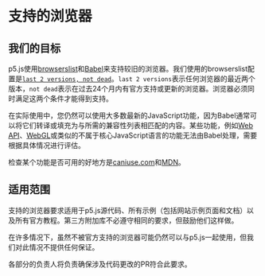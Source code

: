 # 支持的浏览器

## 我们的目标

p5.js使用[browserslist](https://browsersl.ist/)和[Babel](https://babeljs.io/)来支持较旧的浏览器。我们使用的browserslist配置是[`last 2 versions, not dead`](https://browserslist.dev/?q=bGFzdCAyIHZlcnNpb25zLCBub3QgZGVhZA%3D%3D)。`last 2 versions`表示任何浏览器的最近两个版本，`not dead`表示在过去24个月内有官方支持或更新的浏览器。浏览器必须同时满足这两个条件才能得到支持。

在实际使用中，您仍然可以使用大多数最新的JavaScript功能，因为Babel通常可以将它们转译或填充为与所需的兼容性列表相匹配的内容。某些功能，例如[Web API](https://developer.mozilla.org/en-US/docs/Web/API)、[WebGL](https://developer.mozilla.org/en-US/docs/Web/API/WebGL_API)或类似的不属于核心JavaScript语言的功能无法由Babel处理，需要根据具体情况进行评估。

检查某个功能是否可用的好地方是[caniuse.com](https://caniuse.com/)和[MDN](https://developer.mozilla.org/en-US/)。

## 适用范围

支持的浏览器要求适用于p5.js源代码、所有示例（包括网站示例页面和文档）以及所有官方教程。第三方附加库不必遵守相同的要求，但鼓励他们这样做。

在许多情况下，虽然不被官方支持的浏览器可能仍然可以与p5.js一起使用，但我们对此情况不提供任何保证。

各部分的负责人将负责确保涉及代码更改的PR符合此要求。
